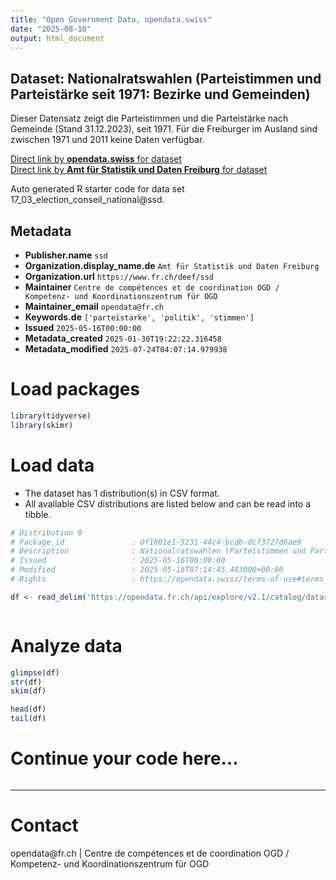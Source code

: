 ```yaml
---
title: "Open Government Data, opendata.swiss"
date: "2025-08-10"
output: html_document
---
```


## Dataset: Nationalratswahlen (Parteistimmen und Parteistärke seit 1971: Bezirke und Gemeinden)

Dieser Datensatz zeigt die Parteistimmen und die Parteistärke nach Gemeinde (Stand 31.12.2023), seit 1971. Für die Freiburger im Ausland sind zwischen 1971 und 2011 keine Daten verfügbar.

[Direct link by **opendata.swiss** for dataset](https://opendata.swiss/de/dataset/nationalratswahlen-parteistimmen-und-parteistarke-seit-1971-bezirke-und-gemeinden)<br>
[Direct link by **Amt für Statistik und Daten Freiburg** for dataset](https://opendata.fr.ch/explore/dataset/17_03_election_conseil_national/)

Auto generated R starter code for data set 17_03_election_conseil_national@ssd.

## Metadata

- **Publisher.name** `ssd`
- **Organization.display_name.de** `Amt für Statistik und Daten Freiburg`
- **Organization.url** `https://www.fr.ch/deef/ssd`
- **Maintainer** `Centre de compétences et de coordination OGD / Kompetenz- und Koordinationszentrum für OGD`
- **Maintainer_email** `opendata@fr.ch`
- **Keywords.de** `['parteistarke', 'politik', 'stimmen']`
- **Issued** `2025-05-16T00:00:00`
- **Metadata_created** `2025-01-30T19:22:22.316458`
- **Metadata_modified** `2025-07-24T04:07:14.979938`


# Load packages

```r

library(tidyverse)
library(skimr)

```

# Load data

-   The dataset has 1 distribution(s) in CSV format.
-   All available CSV distributions are listed below and can be read into a tibble.

```r

# Distribution 0
# Package_id               : 0f1001e1-5231-44c4-bcdb-dcf3727d6ae9
# Description              : Nationalratswahlen (Parteistimmen und Parteistärke seit 1971: Bezirke und Gemeinden) (csv)
# Issued                   : 2025-05-16T00:00:00
# Modified                 : 2025-05-16T07:14:45.483000+00:00
# Rights                   : https://opendata.swiss/terms-of-use#terms_by

df <- read_delim('https://opendata.fr.ch/api/explore/v2.1/catalog/datasets/17_03_election_conseil_national/exports/csv?use_labels=true')



```

# Analyze data

```r

glimpse(df)
str(df)
skim(df)

head(df)
tail(df)

```

# Continue your code here...

```r

```

------------------------------------------------------------------------

# Contact

opendata@fr.ch | Centre de compétences et de coordination OGD / Kompetenz- und Koordinationszentrum für OGD
